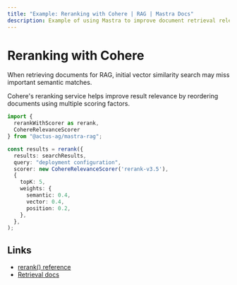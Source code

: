 ```yaml
---
title: "Example: Reranking with Cohere | RAG | Mastra Docs"
description: Example of using Mastra to improve document retrieval relevance with Cohere's reranking service.
---
```


# Reranking with Cohere

When retrieving documents for RAG, initial vector similarity search may miss important semantic matches.

Cohere's reranking service helps improve result relevance by reordering documents using multiple scoring factors.

```typescript
import { 
  rerankWithScorer as rerank, 
  CohereRelevanceScorer 
} from "@actus-ag/mastra-rag";

const results = rerank({
  results: searchResults,
  query: "deployment configuration",
  scorer: new CohereRelevanceScorer('rerank-v3.5'),
  {
    topK: 5,
    weights: {
      semantic: 0.4,
      vector: 0.4,
      position: 0.2,
    },
  },
);
```

## Links

- [rerank() reference](/reference/rag/rerankWithScorer.mdx)
- [Retrieval docs](/reference/rag/retrieval.mdx)
